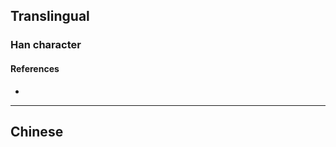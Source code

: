 {{character info}}
==Translingual==

===Han character===
{{Han char|rn=71|rad=无|as=09|sn=13|four=|canj=BBMVU|ids=⿰咼旡}}

====References====
* {{Han ref|kx=0485.350|dkj=13730|dj=0848.120|hdz=21148.070|uh=65E4|ud=26084}}

----

==Chinese==
{{zh-see|禍|v}}